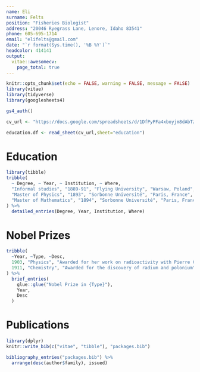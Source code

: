 ```yaml
---
name: Eli
surname: Felts
position: "Fisheries Biologist"
address: "20046 Ryegrass Lane, Lenore, Idaho 83541"
phone: 605-695-1714
email: "elifelts@gmail.com"
date: "`r format(Sys.time(), '%B %Y')`"
headcolor: 414141
output:
  vitae::awesomecv:
    page_total: true
---
```


```r
knitr::opts_chunk$set(echo = FALSE, warning = FALSE, message = FALSE)
library(vitae)
library(tidyverse)
library(googlesheets4)
```

```r

gs4_auth()

cv_url <- "https://docs.google.com/spreadsheets/d/1DfPyPFa4xboyjm8dAbTzFnFTgo2oSbx0Auj1pa6RwAo/edit?gid=0#gid=0"

education.df <- read_sheet(cv_url,sheet="education")

```



# Education

```r
library(tibble)
tribble(
  ~ Degree, ~ Year, ~ Institution, ~ Where,
  "Informal studies", "1889-91", "Flying University", "Warsaw, Poland",
  "Master of Physics", "1893", "Sorbonne Université", "Paris, France",
  "Master of Mathematics", "1894", "Sorbonne Université", "Paris, France"
) %>%
  detailed_entries(Degree, Year, Institution, Where)
```

# Nobel Prizes

```r
tribble(
  ~Year, ~Type, ~Desc,
  1903, "Physics", "Awarded for her work on radioactivity with Pierre Curie and Henri Becquerel",
  1911, "Chemistry", "Awarded for the discovery of radium and polonium"
) %>%
  brief_entries(
    glue::glue("Nobel Prize in {Type}"),
    Year,
    Desc
  )
```

# Publications

```r
library(dplyr)
knitr::write_bib(c("vitae", "tibble"), "packages.bib")

bibliography_entries("packages.bib") %>%
  arrange(desc(author$family), issued)
```
